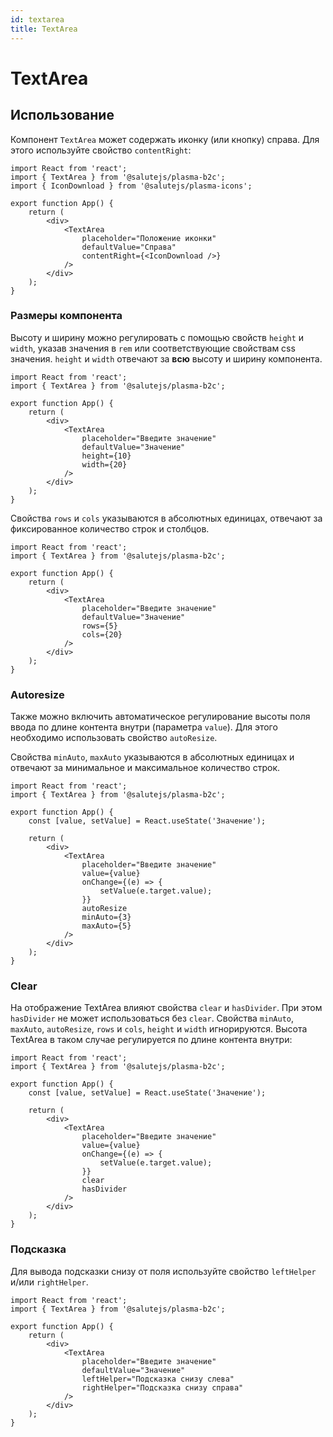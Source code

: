 ```yaml
---
id: textarea
title: TextArea
---
```



# TextArea
<Description name="TextArea" />
<PropsTable name="TextArea" exclude={['$isFocused']} />

## Использование
Компонент `TextArea` может содержать иконку (или кнопку) справа.
Для этого используйте свойство `contentRight`:

```tsx live
import React from 'react';
import { TextArea } from '@salutejs/plasma-b2c';
import { IconDownload } from '@salutejs/plasma-icons';

export function App() {
    return (
        <div>
            <TextArea
                placeholder="Положение иконки"
                defaultValue="Справа"
                contentRight={<IconDownload />}
            />
        </div>
    );
}
```

### Размеры компонента
Высоту и ширину можно регулировать с помощью свойств `height` и `width`, 
указав значения в `rem` или соответствующие свойствам css значения.
`height` и `width` отвечают за **всю** высоту и ширину компонента.

```tsx live
import React from 'react';
import { TextArea } from '@salutejs/plasma-b2c';

export function App() {
    return (
        <div>
            <TextArea
                placeholder="Введите значение"
                defaultValue="Значение"
                height={10}
                width={20}
            />
        </div>
    );
}
```

Свойства `rows` и `cols` указываются в абсолютных единицах, отвечают за фиксированное количество строк и столбцов.

```tsx live
import React from 'react';
import { TextArea } from '@salutejs/plasma-b2c';

export function App() {
    return (
        <div>
            <TextArea
                placeholder="Введите значение"
                defaultValue="Значение"
                rows={5}
                cols={20}
            />
        </div>
    );
}
```

### Autoresize
Также можно включить автоматическое регулирование высоты поля ввода по длине контента внутри (параметра `value`).
Для этого необходимо использовать свойство `autoResize`. 

Свойства `minAuto`, `maxAuto` указываются в абсолютных единицах и отвечают за минимальное и максимальное количество строк.

```tsx live
import React from 'react';
import { TextArea } from '@salutejs/plasma-b2c';

export function App() {
    const [value, setValue] = React.useState('Значение');

    return (
        <div>
            <TextArea
                placeholder="Введите значение"
                value={value}
                onChange={(e) => {
                    setValue(e.target.value);
                }}
                autoResize
                minAuto={3}
                maxAuto={5}
            />
        </div>
    );
}
```

### Clear
На отображение TextArea влияют свойства `clear` и `hasDivider`.
При этом `hasDivider` не может использоваться без `clear`.
Свойства `minAuto`, `maxAuto`, `autoResize`, `rows` и `cols`, `height` и `width` игнорируются.
Высота TextArea в таком случае регулируется по длине контента внутри:

```tsx live
import React from 'react';
import { TextArea } from '@salutejs/plasma-b2c';

export function App() {
    const [value, setValue] = React.useState('Значение');

    return (
        <div>
            <TextArea
                placeholder="Введите значение"
                value={value}
                onChange={(e) => {
                    setValue(e.target.value);
                }}
                clear
                hasDivider
            />
        </div>
    );
}
```

### Подсказка
Для вывода подсказки снизу от поля используйте свойство `leftHelper` и/или `rightHelper`.

```tsx live
import React from 'react';
import { TextArea } from '@salutejs/plasma-b2c';

export function App() {
    return (
        <div>
            <TextArea
                placeholder="Введите значение"
                defaultValue="Значение"
                leftHelper="Подсказка снизу слева"
                rightHelper="Подсказка снизу справа"
            />
        </div>
    );
}
```
